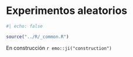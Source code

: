 # Experimentos aleatorios {#sec-random-exp}

```r
#| echo: false

source("../R/_common.R")
```

<!-- ## Sdf -->

En construcción `r emo::ji("construction")`
